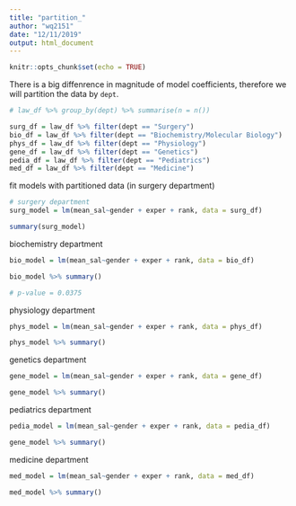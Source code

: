```yaml
---
title: "partition_"
author: "wq2151"
date: "12/11/2019"
output: html_document
---
```


```r
knitr::opts_chunk$set(echo = TRUE)
```

There is a big diffenrence in magnitude of model coefficients, therefore we will partition the data by `dept`. 

```r
# law_df %>% group_by(dept) %>% summarise(n = n())

surg_df = law_df %>% filter(dept == "Surgery")
bio_df = law_df %>% filter(dept == "Biochemistry/Molecular Biology")
phys_df = law_df %>% filter(dept == "Physiology")
gene_df = law_df %>% filter(dept == "Genetics")
pedia_df = law_df %>% filter(dept == "Pediatrics")
med_df = law_df %>% filter(dept == "Medicine")
```

fit models with partitioned data (in surgery department)

```r
# surgery department
surg_model = lm(mean_sal~gender + exper + rank, data = surg_df)

summary(surg_model)
```

biochemistry department

```r
bio_model = lm(mean_sal~gender + exper + rank, data = bio_df)

bio_model %>% summary()

# p-value = 0.0375
```

physiology department

```r
phys_model = lm(mean_sal~gender + exper + rank, data = phys_df)

phys_model %>% summary()
```

genetics department

```r
gene_model = lm(mean_sal~gender + exper + rank, data = gene_df)

gene_model %>% summary()
```

pediatrics department

```r
pedia_model = lm(mean_sal~gender + exper + rank, data = pedia_df)

gene_model %>% summary()
```

medicine department

```r
med_model = lm(mean_sal~gender + exper + rank, data = med_df)

med_model %>% summary()
```

